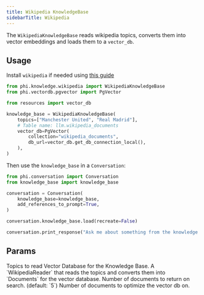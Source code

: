 ```yaml
---
title: Wikipedia KnowledgeBase
sidebarTitle: Wikipedia
---
```


The `WikipediaKnowledgeBase` reads wikipedia topics, converts them into vector embeddings and loads them to a `vector_db`.

## Usage

<Note>

Install `wikipedia` if needed using [this guide](/how-to/python-libraries)

</Note>

```python knowledge_base.py
from phi.knowledge.wikipedia import WikipediaKnowledgeBase
from phi.vectordb.pgvector import PgVector

from resources import vector_db

knowledge_base = WikipediaKnowledgeBase(
    topics=["Manchester United", "Real Madrid"],
    # Table name: llm.wikipedia_documents
    vector_db=PgVector(
        collection="wikipedia_documents",
        db_url=vector_db.get_db_connection_local(),
    ),
)
```

Then use the `knowledge_base` in a `Conversation`:

```python conversation.py
from phi.conversation import Conversation
from knowledge_base import knowledge_base

conversation = Conversation(
    knowledge_base=knowledge_base,
    add_references_to_prompt=True,
)

conversation.knowledge_base.load(recreate=False)

conversation.print_response("Ask me about something from the knowledge base")
```

## Params

<ResponseField name="topics" type="List[str]">
  Topics to read
</ResponseField>
<ResponseField name="vector_db" type="VectorDb">
  Vector Database for the Knowledge Base.
</ResponseField>
<ResponseField name="reader" type="WikipediaReader">
  A `WikipediaReader` that reads the topics and converts them into `Documents`
  for the vector database.
</ResponseField>
<ResponseField name="num_documents" type="int">
  Number of documents to return on search. (default: `5`)
</ResponseField>
<ResponseField name="optimize_on" type="int">
  Number of documents to optimize the vector db on.
</ResponseField>

